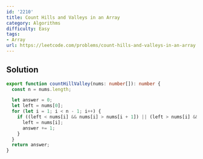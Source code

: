 ```yaml
---
id: '2210'
title: Count Hills and Valleys in an Array
category: Algorithms
difficulty: Easy
tags:
- Array
url: https://leetcode.com/problems/count-hills-and-valleys-in-an-array
---
```


## Solution

```typescript filename="solution.ts" copy
export function countHillValley(nums: number[]): number {
  const n = nums.length;

  let answer = 0;
  let left = nums[0];
  for (let i = 1; i < n - 1; i++) {
    if ((left < nums[i] && nums[i] > nums[i + 1]) || (left > nums[i] && nums[i] < nums[i + 1])) {
      left = nums[i];
      answer += 1;
    }
  }
  return answer;
}
```

